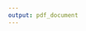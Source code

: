 ```yaml
---
output: pdf_document
---
```

<!--
\def\bibindent{1em}
\parskip=2\baselineskip \advance\parskip by 0pt plus 2pt
\setlength{\parindent}{0cm}

\setlength{\bibhang}{1em}

-->

\setlength{\parindent}{0cm}
\setlength{\parskip}{\medskipamount}

\chapter*{\bibname}
